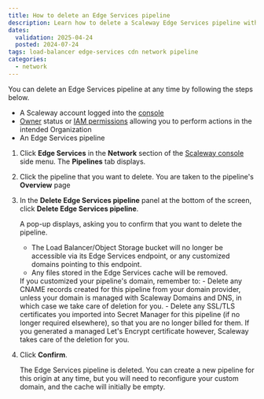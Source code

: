 ```yaml
---
title: How to delete an Edge Services pipeline
description: Learn how to delete a Scaleway Edge Services pipeline with this step-by-step guide. Follow our instructions to ensure a smooth process and manage your domains and SSL/TLS certificates effectively.
dates:
  validation: 2025-04-24
  posted: 2024-07-24
tags: load-balancer edge-services cdn network pipeline
categories:
  - network
---
```



You can delete an Edge Services pipeline at any time by following the steps below.

<Requirements />

- A Scaleway account logged into the [console](https://console.scaleway.com)
- [Owner](/iam/concepts/#owner) status or [IAM permissions](/iam/concepts/#permission) allowing you to perform actions in the intended Organization
- An Edge Services pipeline

1. Click **Edge Services** in the **Network** section of the [Scaleway console](https://console.scaleway.com/) side menu. The **Pipelines** tab displays.

2. Click the pipeline that you want to delete. You are taken to the pipeline's **Overview** page

4. In the **Delete Edge Services pipeline** panel at the bottom of the screen, click **Delete Edge Services pipeline**.

    A pop-up displays, asking you to confirm that you want to delete the pipeline.
      - The Load Balancer/Object Storage bucket will no longer be accessible via its Edge Services endpoint, or any customized domains pointing to this endpoint.
      - Any files stored in the Edge Services cache will be removed.
    
    <Message type="tip">
    If you customized your pipeline's domain, remember to:
      - Delete any CNAME records created for this pipeline from your domain provider, unless your domain is managed with Scaleway Domains and DNS, in which case we take care of deletion for you.
      - Delete any SSL/TLS certificates you imported into Secret Manager for this pipeline (if no longer required elsewhere), so that you are no longer billed for them. If you generated a managed Let's Encrypt certificate however, Scaleway takes care of the deletion for you.
    </Message>

5. Click **Confirm**.

    The Edge Services pipeline is deleted. You can create a new pipeline for this origin at any time, but you will need to reconfigure your custom domain, and the cache will initially be empty.